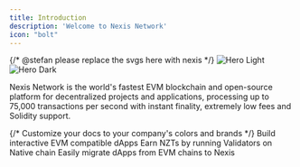 ```yaml
---
title: Introduction
description: 'Welcome to Nexis Network'
icon: "bolt"
---
```


{/* @stefan please replace the svgs here with nexis */}
<img
  className="block dark:hidden"
  src="/images/hero-light.svg"
  alt="Hero Light"
/>
<img
  className="hidden dark:block"
  src="/images/hero-dark.svg"
  alt="Hero Dark"
/>

Nexis Network is the world's fastest EVM blockchain and open-source platform for decentralized projects and applications, processing up to 75,000 transactions per second with instant finality, extremely low fees and Solidity support.


<CardGroup cols={3}>
  {/* <Card
    title="Customize Style"
    icon="palette"
    href="https://mintlify.com/docs/settings/global"
  >
    Customize your docs to your company's colors and brands
  </Card> */}
  <Card
    title="Developers"
    icon="code"
    href="https://mintlify.com/docs/api-playground/openapi"
  >
    Build interactive EVM compatible dApps
  </Card>
    <Card
    title="Validators"
    icon="stars"
    href="https://mintlify.com/customers"
  >
    Earn NZTs by running Validators on Native chain
  </Card>
  <Card
    title="Migrate"
    icon="screwdriver-wrench"
    href="https://mintlify.com/docs/components/accordion"
  >
    Easily migrate dApps from EVM chains to Nexis
  </Card>

</CardGroup>
